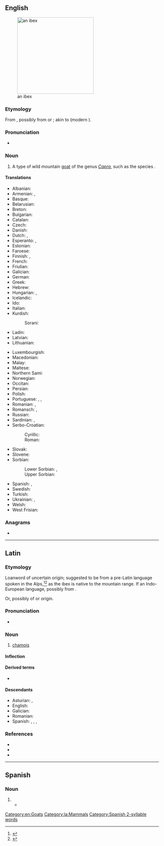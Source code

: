 ==English==
{{wikipedia}}
[[Image:IbexEinGedi.JPG|thumb|right|250px|an ibex]]

===Etymology===
From {{bor|en|la|ībex|t=chamois}}, possibly from {{der|en|xib|-}} or {{der|en|xaq|-}}; akin to {{cog|osp|bezerro|t=bull}} (modern {{m|es|becerro|t=yearling}}).

===Pronunciation===
* {{IPA|/ˈaɪbɛks/|lang=en}}

===Noun===
{{en-noun|ibex|ibexes|ibices}}

# A type of wild mountain [[goat]] of the genus ''[[Capra]]'', such as the species {{taxlink|Capra ibex|species|noshow=1}}.

====Translations====
{{trans-top|type of wild mountain goat}}
* Albanian: {{t|sq|dhia e shkëmbinjve|?}}
* Armenian: {{t|hy|վայրի այծ}}, {{t+|hy|այծքաղ}}
* Basque: {{t|eu|basahuntz}}
* Belarusian: {{t|be|горны альпійскі казел|m}}
* Breton: {{t|br|kragvouc’h an alpoù|?}}
* Bulgarian: {{t|bg|козирог|?}}
* Catalan: {{t|ca|cabra alpina|f}}
* Czech: {{t|cs|kozorožec|m}}
* Danish: {{t|da|stenbuk|c}}
* Dutch: {{t+|nl|steenbok|m}}, {{t|nl|ibex|m}}
* Esperanto: {{t|eo|ibekso}}, {{t|eo|alpa kapro}}
* Estonian: {{t|et|kaljukits}}
* Faroese: {{t|fo|steingeit|f}}
* Finnish: {{t|fi|vuorikauris}}, {{t+|fi|vuohi}}
* French: {{t+|fr|bouquetin|m}}
* Friulian: {{t|fur|stambec|?}}
* Galician: {{t|gl|cabra montesa|f}}
* German: {{t+|de|Steinbock|m}}
* Greek: {{t+|el|αίγαγρος|m}}
* Hebrew: {{t+|he|יעל|m|tr=ya'él}}
* Hungarian: {{t+|hu|kőszáli kecske}}, {{t+|hu|vadkecske}}
* Icelandic: {{t+|is|fjallageit|f}}
* Ido: {{t+|io|sovaja kapro}}
* Italian: {{t+|it|stambecco|m}}
* Kurdish:
*: Sorani: {{t+|ku|بزنه‌کێوی}}
* Ladin: {{t|lld|stambech|?}}
* Latvian: {{t|lv|kalnu āzis|?}}
* Lithuanian: {{t|lt|ožiaragis|?}}
{{trans-mid}}
* Luxembourgish: {{t|lb|Steebock|m}}
* Macedonian: {{t|mk|козорог|m}}
* Malay: {{t|ms|kambing gurun}}
* Maltese: {{t|mt|mogħża tal-barr|?}}
* Northern Sami: {{t|se|báktebohkká}}
* Norwegian: {{t|no|steinbukk|?}}
* Occitan: {{t|oc|cabra salvatja|f}}
* Persian: {{t+|fa|پازن|tr=pâzen|sc=fa-Arab}}
* Polish: {{t+|pl|koziorożec|m-an}}
* Portuguese: {{t|pt|cabra-montês|f}}, {{t|pt|cabra alpina|f}}, {{t|pt|cabra brava|f}}
* Romanian: {{t|ro|capră de stâncă|f}}, {{t+|ro|ibex|m}}
* Romansch: {{t|rm|capricorn|?}}, {{t|rm|stambutg|?}}
* Russian: {{t|ru|го́рный альпи́йский козёл|m}}
* Sardinian: {{t|sc|craba de monti|?}}, {{t|sc|istambeccu|?}}
* Serbo-Croatian:
*: Cyrillic: {{t|sh|козорог|m}}
*: Roman: {{t+|sh|kozorog|m}}
* Slovak: {{t|sk|kozorožec horský|m}}
* Slovene: {{t+|sl|kozorog|m}}
* Sorbian:
*: Lower Sorbian: {{t|dsb|źiwy kózoł|m}}, {{t|dsb|kózyrožk|m}}
*: Upper Sorbian: {{t|hsb|kozoróžk|m}}
* Spanish: {{t+|es|íbice|m}}, {{t|es|ibex|m}}
* Swedish: {{t|sv|alpstenbock|?}}
* Turkish: {{t+|tr|dağ keçisi}}
* Ukrainian: {{t|uk|гірский альпійский цап|m}}, {{t|uk|гірский альпійский козел|m}}
* Welsh: {{t|cy|alpafr|f}}
* West Frisian: {{t|fy|stienbok|c}}
{{trans-bottom}}

===Anagrams===
* {{anagrams|en|a=beix|Xibe|exbi-}}

[[Category:en:Goats]]

----

==Latin==

===Etymology===
Loanword of uncertain origin; suggested to be from a pre-Latin {{bor|la|qfa-sub}} language spoken in the Alps,<ref>{{R:ine:AHD}}</ref><ref>{{R:ine:Roberts|volume=II}}</ref> as the ibex is native to the mountain range. If an Indo-European language, possibly from {{der|la|ine-pro|*(h₁)ebʰ-|t=climbing}}.

Or, possibly of {{der|la|xib|-}} or {{der|la|xaq|-}} origin.

===Pronunciation===
* {{la-IPA|ībex}}

===Noun===
{{la-noun|ībex|ībicis|m|third}}

# [[chamois]]

====Inflection====
{{la-decl-3rd|ībex}}

====Derived terms====
* {{lb|la|Late Latin}} {{l|la|hybicum}}

====Descendants====
* Asturian: {{l|ast|robizu}}, {{l|ast|rebezu}}
* English: {{l|en|ibex}}
* Galician: {{l|gl|rebezo}}
* Romanian: {{l|ro|ibex}}
* Spanish: {{l|es|ibex}}, {{l|es|íbice}}, {{l|es|rebeco}}, {{l|es|robezo}}

===References===
* {{R:L&S}}
* {{R:du Cange}}
* {{R:Gaffiot}}
<references/>

[[Category:la:Mammals]]

----

==Spanish==

===Noun===
{{es-noun|m|ibex}}

# {{l|en|ibex}}
#* {{quote-journal|lang=es|date=November 23, 2015|author=|title=La pelota es de Florentino|work=El País|url=http://deportes.elpais.com/deportes/2015/11/22/actualidad/1448231820_362752.html
|passage=El club se ha quedado sin más mensajes que la purpurina de las listas de ''Forbes'' sobre los clubes más ricos del mundo, los Balones de Oro, la evangelización madridista con puentes en Indonesia o Australia y ese deslumbrante palco de la ''casa blanca'' por el que desfilan políticos y empresarios de todos los '''ibex''' de este mundo.}}

{{topics|es|Goats}}

[[Category:Spanish 2-syllable words]]